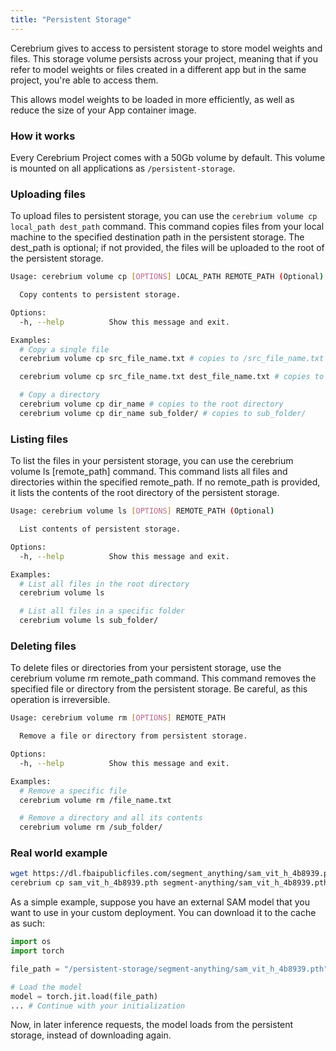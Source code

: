 ```yaml
---
title: "Persistent Storage"
---
```


Cerebrium gives to access to persistent storage to store model weights and files.
This storage volume persists across your project, meaning that if
you refer to model weights or files created in a different app but in the same project, you're able to access them.

This allows model weights to be loaded in more efficiently, as well as reduce the size of your App container image.

### How it works

Every Cerebrium Project comes with a 50Gb volume by default. This volume is mounted on all applications as `/persistent-storage`.

### Uploading files

To upload files to persistent storage, you can use the `cerebrium volume cp local_path dest_path` command. This command copies files from your local machine to the specified destination path in the persistent storage. The dest_path is optional; if not provided, the files will be uploaded to the root of the persistent storage.

```bash
Usage: cerebrium volume cp [OPTIONS] LOCAL_PATH REMOTE_PATH (Optional)

  Copy contents to persistent storage.

Options:
  -h, --help          Show this message and exit.

Examples:
  # Copy a single file
  cerebrium volume cp src_file_name.txt # copies to /src_file_name.txt

  cerebrium volume cp src_file_name.txt dest_file_name.txt # copies to /dest_file_name.txt

  # Copy a directory
  cerebrium volume cp dir_name # copies to the root directory
  cerebrium volume cp dir_name sub_folder/ # copies to sub_folder/
```

### Listing files

To list the files in your persistent storage, you can use the cerebrium volume ls [remote_path] command. This command lists all files and directories within the specified remote_path. If no remote_path is provided, it lists the contents of the root directory of the persistent storage.

```bash
Usage: cerebrium volume ls [OPTIONS] REMOTE_PATH (Optional)

  List contents of persistent storage.

Options:
  -h, --help          Show this message and exit.

Examples:
  # List all files in the root directory
  cerebrium volume ls

  # List all files in a specific folder
  cerebrium volume ls sub_folder/
```

### Deleting files

To delete files or directories from your persistent storage, use the cerebrium volume rm remote_path command. This command removes the specified file or directory from the persistent storage. Be careful, as this operation is irreversible.

```bash
Usage: cerebrium volume rm [OPTIONS] REMOTE_PATH

  Remove a file or directory from persistent storage.

Options:
  -h, --help          Show this message and exit.

Examples:
  # Remove a specific file
  cerebrium volume rm /file_name.txt

  # Remove a directory and all its contents
  cerebrium volume rm /sub_folder/
```

### Real world example

```bash
wget https://dl.fbaipublicfiles.com/segment_anything/sam_vit_h_4b8939.pth
cerebrium cp sam_vit_h_4b8939.pth segment-anything/sam_vit_h_4b8939.pth
```

As a simple example, suppose you have an external SAM model that you want to use in your custom deployment. You can download it to the cache
as such:

```python
import os
import torch

file_path = "/persistent-storage/segment-anything/sam_vit_h_4b8939.pth"

# Load the model
model = torch.jit.load(file_path)
... # Continue with your initialization
```

Now, in later inference requests, the model loads from the persistent storage, instead of downloading again.
